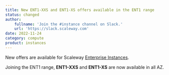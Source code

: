 ```yaml
---
title: New ENT1-XXS and ENT1-XS offers available in the ENT1 range 
status: changed
author:
    fullname: 'Join the #instance channel on Slack.'
    url: 'https://slack.scaleway.com'
date: 2022-11-24
category: compute
product: instances
---
```


New offers are available for Scaleway [Enterprise Instances](https://www.scaleway.com/en/virtual-instances/enterprise/). 

Joining the ENT1 range, **ENT1-XXS** and **ENT1-XS** are now available in all AZ. 



